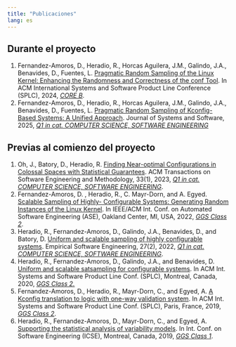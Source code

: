 ```yaml
---
title: "Publicaciones"
lang: es
---
```


## Durante el proyecto

1.  Fernandez-Amoros, D., Heradio, R., Horcas Aguilera, J.M., Galindo, J.A., Benavides, D., Fuentes, L. [Pragmatic Random Sampling of the Linux Kernel: Enhancing the Randomness and Correctness of the conf Tool](https://dl.acm.org/doi/abs/10.1145/3646548.3672586). In ACM International Systems and Software Product Line Conference (SPLC), 2024, [*CORE B*](https://portal.core.edu.au/conf-ranks/).
2.  Fernandez-Amoros, D., Heradio, R., Horcas Aguilera, J.M., Galindo, J.A., Benavides, D., Fuentes, L. [Pragmatic Random Sampling of Kconfig-Based Systems: A Unified Approach](https://papers.ssrn.com/sol3/papers.cfm?abstract_id=5149686). Journal of Systems and Software, 2025, [*Q1 in cat. COMPUTER SCIENCE, SOFTWARE ENGINEERING*](http://jcr-incites.fecyt.es/)

## Previas al comienzo del proyecto

1.  Oh, J., Batory, D., Heradio, R. [Finding Near-optimal Configurations in Colossal Spaces with Statistical Guarantees](https://dl.acm.org/doi/full/10.1145/3611663). ACM Transactions on Software Engineering and Methodology, 33(1), 2023, [*Q1 in cat. COMPUTER SCIENCE, SOFTWARE ENGINEERING*](http://jcr-incites.fecyt.es/).
2.  Fernandez-Amoros, D. , Heradio, R., C. Mayr-Dorn, and A. Egyed. [Scalable Sampling of Highly- Configurable Systems: Generating Random Instances of the Linux Kernel](https://dl.acm.org/doi/abs/10.1145/3551349.3556899). In IEEE/ACM Int. Conf. on Automated Software Engineering (ASE), Oakland Center, MI, USA, 2022, [*GGS Class 2*](https://scie.lcc.uma.es/).
3.  Heradio, R., Fernandez-Amoros, D., Galindo, J.A., Benavides, D., and Batory, D. [Uniform and scalable sampling of highly configurable systems](https://link.springer.com/article/10.1007/s10664-021-10102-5). Empirical Software Engineering, 27(2), 2022, [*Q1 in cat. COMPUTER SCIENCE, SOFTWARE ENGINEERING*](http://jcr-incites.fecyt.es/).
4.  Heradio, R., Fernandez-Amoros, D., Galindo, J.A., and Benavides, D. [Uniform and scalable satsampling for configurable systems](https://dl.acm.org/doi/10.1145/3382025.3414951). In ACM Int. Systems and Software Product Line Conf. (SPLC), Montreal, Canada, 2020, [*GGS Class 2.*](https://scie.lcc.uma.es/)
5.  Fernandez-Amoros, D., Heradio, R., Mayr-Dorn, C., and Egyed, A. [A Kconfig translation to logic with one-way validation system](https://dl.acm.org/doi/10.1145/3336294.3336313). In ACM Int. Systems and Software Product Line Conf. (SPLC), Paris, France, 2019, [*GGS Class 2*](https://scie.lcc.uma.es/).
6.  Heradio, R., Fernandez-Amoros, D., Mayr-Dorn, C., and Egyed, A. [Supporting the statistical analysis of variability models](https://ieeexplore.ieee.org/document/8811977). In Int. Conf. on Software Engineering (ICSE), Montreal, Canada, 2019, [*GGS Class 1*](https://scie.lcc.uma.es/).
